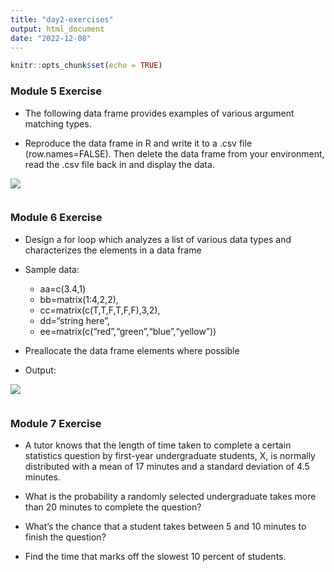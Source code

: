 ---
title: "day2-exercises"
output: html_document
date: "2022-12-08"
---

```{r setup, include=FALSE}
knitr::opts_chunk$set(echo = TRUE)
```

### Module 5 Exercise

- The following data frame provides examples of various argument matching types.

- Reproduce the data frame in R and write it to a .csv file (row.names=FALSE). Then delete the data frame from your environment, read the .csv file back in and display the data.

![](images/mod5-table.png)

```{r}

```

### Module 6 Exercise

- Design a for loop which analyzes a list of various data types and characterizes the elements in a data frame

- Sample data:
  - aa=c(3.4,1)
  - bb=matrix(1:4,2,2), 
  - cc=matrix(c(T,T,F,T,F,F),3,2),
  - dd="string here",  
  - ee=matrix(c("red","green","blue","yellow"))

- Preallocate the data frame elements where possible

- Output:

![](images/mod6-output.png)


```{r}

```

### Module 7 Exercise

- A tutor knows that the length of time taken to complete a certain statistics question by first-year undergraduate students, X, is normally distributed with a mean of 17 minutes and a standard deviation of 4.5 minutes.

- What is the probability a randomly selected undergraduate takes more than 20 minutes to complete the question?

- What’s the chance that a student takes between 5 and 10 minutes to finish the question?

- Find the time that marks off the slowest 10 percent of students.

```{r}

```
